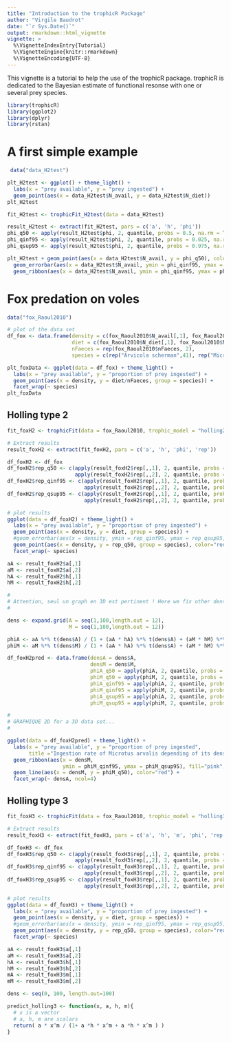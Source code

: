 ```yaml
---
title: "Introduction to the trophicR Package"
author: "Virgile Baudrot"
date: "`r Sys.Date()`"
output: rmarkdown::html_vignette
vignette: >
  %\VignetteIndexEntry{Tutorial}
  %\VignetteEngine{knitr::rmarkdown}
  %\VignetteEncoding{UTF-8}
---
```


This vignette is a tutorial to help the use of the trophicR package.
trophicR is dedicated to the Bayesian estimate of functional resonse with one
or several prey species.

```r
library(trophicR)
library(ggplot2)
library(dplyr)
library(rstan)
```

# A first simple example

```r
 data("data_H2test")
```

```r
plt_H2test <- ggplot() + theme_light() +
  labs(x = "prey available", y = "prey ingested") +
  geom_point(aes(x = data_H2test$N_avail, y = data_H2test$N_diet))
plt_H2test
```

```r
fit_H2test <- trophicFit_H2test(data = data_H2test)
```


```r
result_H2test <- extract(fit_H2test, pars = c('a', 'h', 'phi'))
phi_q50 <- apply(result_H2test$phi, 2, quantile, probs = 0.5, na.rm = TRUE)
phi_qinf95 <- apply(result_H2test$phi, 2, quantile, probs = 0.025, na.rm = TRUE)
phi_qsup95 <- apply(result_H2test$phi, 2, quantile, probs = 0.975, na.rm = TRUE)

plt_H2test + geom_point(aes(x = data_H2test$N_avail, y = phi_q50), color="red") +
  geom_errorbar(aes(x = data_H2test$N_avail, ymin = phi_qinf95, ymax = phi_qsup95), color="pink") + 
  geom_ribbon(aes(x = data_H2test$N_avail, ymin = phi_qinf95, ymax = phi_qsup95), fill="pink", alpha = 0.3)
```

# Fox predation on voles

```r
data("fox_Raoul2010")

# plot of the data set
df_fox <- data.frame(density = c(fox_Raoul2010$N_avail[,1], fox_Raoul2010$N_avail[,2]),
                     diet = c(fox_Raoul2010$N_diet[,1], fox_Raoul2010$N_diet[,2] ),
                     nFaeces = rep(fox_Raoul2010$nFaeces, 2),
                     species = c(rep("Arvicola scherman",41), rep("Microtus arvalis", 41)))

plt_foxData <- ggplot(data = df_fox) + theme_light() +
  labs(x = "prey available", y = "proportion of prey ingested") +
  geom_point(aes(x = density, y = diet/nFaeces, group = species)) +
  facet_wrap(~ species)
plt_foxData
```

## Holling type 2

```r
fit_foxH2 <- trophicFit(data = fox_Raoul2010, trophic_model = "holling2")
```


```r
# Extract results
result_foxH2 <- extract(fit_foxH2, pars = c('a', 'h', 'phi', 'rep'))

df_foxH2 <- df_fox
df_foxH2$rep_q50 <- c(apply(result_foxH2$rep[,,1], 2, quantile, probs = 0.5, na.rm = TRUE),
                      apply(result_foxH2$rep[,,2], 2, quantile, probs = 0.5, na.rm = TRUE))
df_foxH2$rep_qinf95 <- c(apply(result_foxH2$rep[,,1], 2, quantile, probs = 0.025, na.rm = TRUE),
                         apply(result_foxH2$rep[,,2], 2, quantile, probs = 0.025, na.rm = TRUE))
df_foxH2$rep_qsup95 <- c(apply(result_foxH2$rep[,,1], 2, quantile, probs = 0.975, na.rm = TRUE),
                         apply(result_foxH2$rep[,,2], 2, quantile, probs = 0.975, na.rm = TRUE))

# plot results
ggplot(data = df_foxH2) + theme_light() +
  labs(x = "prey available", y = "proportion of prey ingested") +
  geom_point(aes(x = density, y = diet, group = species)) +
  #geom_errorbar(aes(x = density, ymin = rep_qinf95, ymax = rep_qsup95, group= species), color="pink", alpha = 0.3) +
  geom_point(aes(x = density, y = rep_q50, group = species), color="red") +
  facet_wrap(~ species)
```

```r
aA <- result_foxH2$a[,1]
aM <- result_foxH2$a[,2]
hA <- result_foxH2$h[,1]
hM <- result_foxH2$h[,2]

#
# Attention, seul un graph en 3D est pertinent ! Here we fix other density at 10 !!!
#

dens <- expand.grid(A = seq(1,100,length.out = 12),
                    M = seq(1,100,length.out = 12))

phiA <- aA %*% t(dens$A) / (1 + (aA * hA) %*% t(dens$A) + (aM * hM) %*% t(dens$M))
phiM <- aM %*% t(dens$M) / (1 + (aA * hA) %*% t(dens$A) + (aM * hM) %*% t(dens$M))

df_foxH2pred <- data.frame(densA = dens$A,
                           densM = dens$M,
                           phiA_q50 = apply(phiA, 2, quantile, probs = 0.5),
                           phiM_q50 = apply(phiM, 2, quantile, probs = 0.5),
                           phiA_qinf95 = apply(phiA, 2, quantile, probs = 0.025),
                           phiM_qinf95 = apply(phiM, 2, quantile, probs = 0.025),
                           phiA_qsup95 = apply(phiA, 2, quantile, probs = 0.975),
                           phiM_qsup95 = apply(phiM, 2, quantile, probs = 0.975))

#
# GRAPHIQUE 2D for a 3D data set...
#

ggplot(data = df_foxH2pred) + theme_light() +
  labs(x = "prey available", y = "proportion of prey ingested",
       title ="Ingestion rate of Microtus arvalis depending of its density.\n Panel corresond to different density of Arvicola scherman") +
  geom_ribbon(aes(x = densM,
                  ymin = phiM_qinf95, ymax = phiM_qsup95), fill="pink", alpha = 0.3) +
  geom_line(aes(x = densM, y = phiM_q50), color="red") +
  facet_wrap(~ densA, ncol=4)

```

## Holling type 3

```r
fit_foxH3 <- trophicFit(data = fox_Raoul2010, trophic_model = "holling3")
```

```r
# Extract results
result_foxH3 <- extract(fit_foxH3, pars = c('a', 'h', 'm', 'phi', 'rep'))

df_foxH3 <- df_fox
df_foxH3$rep_q50 <- c(apply(result_foxH3$rep[,,1], 2, quantile, probs = 0.5, na.rm = TRUE),
                      apply(result_foxH3$rep[,,2], 2, quantile, probs = 0.5, na.rm = TRUE))
df_foxH3$rep_qinf95 <- c(apply(result_foxH3$rep[,,1], 2, quantile, probs = 0.025, na.rm = TRUE),
                         apply(result_foxH3$rep[,,2], 2, quantile, probs = 0.025, na.rm = TRUE))
df_foxH3$rep_qsup95 <- c(apply(result_foxH3$rep[,,1], 2, quantile, probs = 0.975, na.rm = TRUE),
                         apply(result_foxH3$rep[,,2], 2, quantile, probs = 0.975, na.rm = TRUE))

# plot results
ggplot(data = df_foxH3) + theme_light() +
  labs(x = "prey available", y = "proportion of prey ingested") +
  geom_point(aes(x = density, y = diet, group = species)) +
  #geom_errorbar(aes(x = density, ymin = rep_qinf95, ymax = rep_qsup95, group= species), color="pink", alpha = 0.3) +
  geom_point(aes(x = density, y = rep_q50, group = species), color="red") +
  facet_wrap(~ species)
```

```r
aA <- result_foxH3$a[,1]
aM <- result_foxH3$a[,2]
hA <- result_foxH3$h[,1]
hM <- result_foxH3$h[,2]
mA <- result_foxH3$m[,1]
mM <- result_foxH3$m[,2]

dens <- seq(0, 100, length.out=100)

predict_holling3 <- function(x, a, h, m){
  # x is a vector
  # a, h, m are scalars
  return( a * x^m / (1+ a *h * x^m + a *h * x^m ) )
}
```
